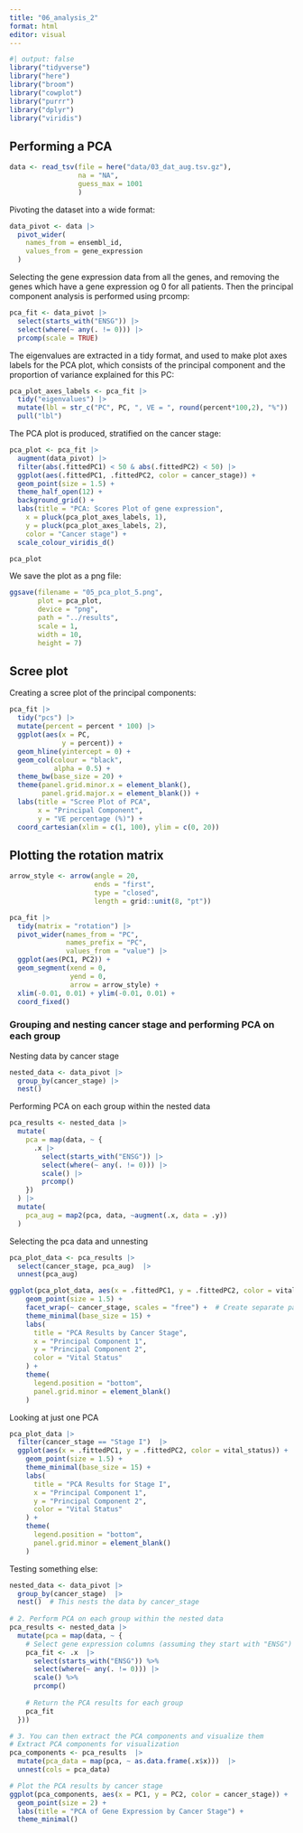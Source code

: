 ```yaml
---
title: "06_analysis_2"
format: html
editor: visual
---
```


```r
#| output: false
library("tidyverse")
library("here")
library("broom")
library("cowplot")
library("purrr")
library("dplyr")
library("viridis")
```

## Performing a PCA

```r

data <- read_tsv(file = here("data/03_dat_aug.tsv.gz"), 
                 na = "NA", 
                 guess_max = 1001
                 )

```

Pivoting the dataset into a wide format:

```r
data_pivot <- data |>
  pivot_wider(
    names_from = ensembl_id,
    values_from = gene_expression
  )

```

Selecting the gene expression data from all the genes, and removing the genes which have a gene expression og 0 for all patients. Then the principal component analysis is performed using prcomp:

```r
pca_fit <- data_pivot |> 
  select(starts_with("ENSG")) |> 
  select(where(~ any(. != 0))) |> 
  prcomp(scale = TRUE)

```

The eigenvalues are extracted in a tidy format, and used to make plot axes labels for the PCA plot, which consists of the principal component and the proportion of variance explained for this PC:

```r
pca_plot_axes_labels <- pca_fit |>
  tidy("eigenvalues") |>
  mutate(lbl = str_c("PC", PC, ", VE = ", round(percent*100,2), "%")) |> 
  pull("lbl")

```

The PCA plot is produced, stratified on the cancer stage:

```r

pca_plot <- pca_fit |> 
  augment(data_pivot) |> 
  filter(abs(.fittedPC1) < 50 & abs(.fittedPC2) < 50) |> 
  ggplot(aes(.fittedPC1, .fittedPC2, color = cancer_stage)) +
  geom_point(size = 1.5) +
  theme_half_open(12) + 
  background_grid() + 
  labs(title = "PCA: Scores Plot of gene expression",
    x = pluck(pca_plot_axes_labels, 1),
    y = pluck(pca_plot_axes_labels, 2), 
    color = "Cancer stage") + 
  scale_colour_viridis_d()

pca_plot

```

We save the plot as a png file:

```r
ggsave(filename = "05_pca_plot_5.png",
       plot = pca_plot,
       device = "png",
       path = "../results",
       scale = 1,
       width = 10, 
       height = 7)

```

## Scree plot

Creating a scree plot of the principal components:

```r

pca_fit |>
  tidy("pcs") |> 
  mutate(percent = percent * 100) |> 
  ggplot(aes(x = PC,
             y = percent)) +
  geom_hline(yintercept = 0) +
  geom_col(colour = "black",
           alpha = 0.5) +
  theme_bw(base_size = 20) +
  theme(panel.grid.minor.x = element_blank(),
        panel.grid.major.x = element_blank()) +
  labs(title = "Scree Plot of PCA", 
       x = "Principal Component", 
       y = "VE percentage (%)") +
  coord_cartesian(xlim = c(1, 100), ylim = c(0, 20))

```

## Plotting the rotation matrix

```r

arrow_style <- arrow(angle = 20, 
                     ends = "first", 
                     type = "closed", 
                     length = grid::unit(8, "pt"))

pca_fit |> 
  tidy(matrix = "rotation") |> 
  pivot_wider(names_from = "PC", 
              names_prefix = "PC", 
              values_from = "value") |> 
  ggplot(aes(PC1, PC2)) +
  geom_segment(xend = 0, 
               yend = 0, 
               arrow = arrow_style) +
  xlim(-0.01, 0.01) + ylim(-0.01, 0.01) +
  coord_fixed()

```

### Grouping and nesting cancer stage and performing PCA on each group

Nesting data by cancer stage

```r
nested_data <- data_pivot |> 
  group_by(cancer_stage) |> 
  nest()
```

Performing PCA on each group within the nested data

```r
pca_results <- nested_data |> 
  mutate(
    pca = map(data, ~ {
      .x |> 
        select(starts_with("ENSG")) |> 
        select(where(~ any(. != 0))) |>
        scale() |> 
        prcomp()
    })
  ) |> 
  mutate(
    pca_aug = map2(pca, data, ~augment(.x, data = .y))
  )
```

Selecting the pca data and unnesting

```r
pca_plot_data <- pca_results |> 
  select(cancer_stage, pca_aug)  |>
  unnest(pca_aug)
```

```r
ggplot(pca_plot_data, aes(x = .fittedPC1, y = .fittedPC2, color = vital_status)) +
    geom_point(size = 1.5) +
    facet_wrap(~ cancer_stage, scales = "free") +  # Create separate panels for each cancer stage
    theme_minimal(base_size = 15) +
    labs(
      title = "PCA Results by Cancer Stage",
      x = "Principal Component 1",
      y = "Principal Component 2",
      color = "Vital Status"
    ) +
    theme(
      legend.position = "bottom",
      panel.grid.minor = element_blank()
    )
```

Looking at just one PCA

```r
pca_plot_data |> 
  filter(cancer_stage == "Stage I")  |>
  ggplot(aes(x = .fittedPC1, y = .fittedPC2, color = vital_status)) +
    geom_point(size = 1.5) +
    theme_minimal(base_size = 15) +
    labs(
      title = "PCA Results for Stage I",
      x = "Principal Component 1",
      y = "Principal Component 2",
      color = "Vital Status"
    ) +
    theme(
      legend.position = "bottom",
      panel.grid.minor = element_blank()
    )
```

Testing something else:

```r
nested_data <- data_pivot |> 
  group_by(cancer_stage)  |> 
  nest()  # This nests the data by cancer_stage
  
# 2. Perform PCA on each group within the nested data
pca_results <- nested_data |> 
  mutate(pca = map(data, ~ {
    # Select gene expression columns (assuming they start with "ENSG") and scale them
    pca_fit <- .x  |> 
      select(starts_with("ENSG")) %>%
      select(where(~ any(. != 0))) |>
      scale() %>%
      prcomp()
    
    # Return the PCA results for each group
    pca_fit
  }))

# 3. You can then extract the PCA components and visualize them
# Extract PCA components for visualization
pca_components <- pca_results  |> 
  mutate(pca_data = map(pca, ~ as.data.frame(.x$x)))  |> 
  unnest(cols = pca_data)

# Plot the PCA results by cancer stage
ggplot(pca_components, aes(x = PC1, y = PC2, color = cancer_stage)) +
  geom_point(size = 2) +
  labs(title = "PCA of Gene Expression by Cancer Stage") +
  theme_minimal()
```
